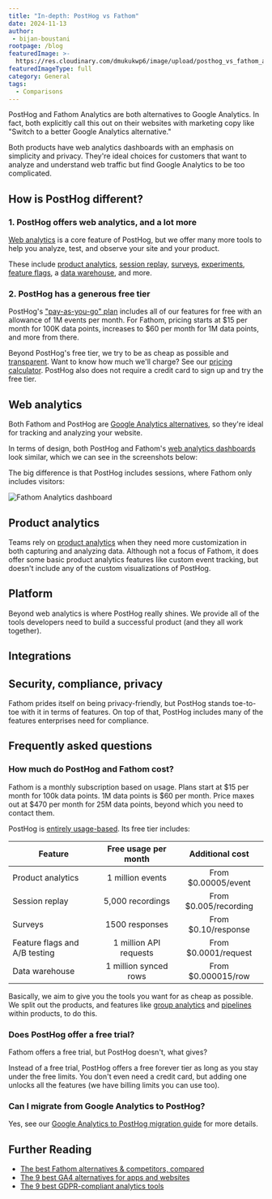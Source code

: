 ```yaml
---
title: "In-depth: PostHog vs Fathom"
date: 2024-11-13
author:
 - bijan-boustani
rootpage: /blog
featuredImage: >-
  https://res.cloudinary.com/dmukukwp6/image/upload/posthog_vs_fathom_analytics_e327b58767.jpg
featuredImageType: full
category: General
tags:
  - Comparisons
---
```



PostHog and Fathom Analytics are both alternatives to Google Analytics. In fact, both explicitly call this out on their websites with marketing copy like "Switch to a better Google Analytics alternative."

Both products have web analytics dashboards with an emphasis on simplicity and privacy. They're ideal choices for customers that want to analyze and understand web traffic but find Google Analytics to be too complicated.

## How is PostHog different?

### 1. PostHog offers web analytics, and a lot more

[Web analytics](/web-analytics) is a core feature of PostHog, but we offer many more tools to help you analyze, test, and observe your site and your product.

These include [product analytics](/product-analytics), [session replay](/session-replay), [surveys](/surveys), [experiments](/experiments), [feature flags](/feature-flags), a [data warehouse](/data-warehouse), and more.

### 2. PostHog has a generous free tier

PostHog's ["pay-as-you-go" plan](/pricing) includes all of our features for free with an allowance of 1M events per month. For Fathom, pricing starts at $15 per month for 100K data points, increases to $60 per month for 1M data points, and more from there.

Beyond PostHog's free tier, we try to be as cheap as possible and [transparent](/docs/billing/estimating-usage-costs). Want to know how much we'll charge? See our [pricing calculator](/pricing#calculator). PostHog also does not require a credit card to sign up and try the free tier.

## Web analytics

Both Fathom and PostHog are [Google Analytics alternatives](/blog/ga4-alternatives), so they're ideal for tracking and analyzing your website.

<ComparisonTable column1="PostHog" column2="Fathom">
  <ComparisonRow column1={true} column2={true} feature="Pageviews" description="Track visitors and their views" />
  <ComparisonRow column1={true} column2={false} feature="Sessions" description="Track unique sessions and their durations" />
  <ComparisonRow column1={true} column2={true} feature="Traffic breakdown" description="See where your visitors and conversions are coming from" />
  <ComparisonRow column1={true} column2={true} feature="Conversions" description="Track actions you want users to take" />
  <ComparisonRow column1={true} column2={true} feature="Bounce rate" description="See the percentage of users that leave after one pageview" />
  <ComparisonRow column1={true} column2={false} feature="Entry and exit paths" description="See the pages users first visit and the last ones before they leave" />
  <ComparisonRow column1={true} column2={false} feature="Outbound clicks" description="See the links that take users away" />
  <ComparisonRow column1={true} column2={true} feature="UTM tracking" description="Track marketing campaigns with UTM tags" />
  <ComparisonRow column1={true} column2={true} feature="Cookieless tracking" description="Track users without cookies" />
  <ComparisonRow column1={true} column2={true} feature="Snippet install" description="Install HTML snippet" />
  <ComparisonRow column1={true} column2={true} feature="Migration" description="Migrate data from Google Analytics" />
  <ComparisonRow column1={"50.6 kb"} column2={"<2 kB"} feature="Script size" description="Size of the script that runs on your site" />
</ComparisonTable>

In terms of design, both PostHog and Fathom's [web analytics dashboards](/docs/web-analytics/dashboard) look similar, which we can see in the screenshots below:

<ProductScreenshot
  imageLight="https://res.cloudinary.com/dmukukwp6/image/upload/web_analytics_dashboard_light_bc76a94566.png"
  imageDark="https://res.cloudinary.com/dmukukwp6/image/upload/web_analytics_dashboard_dark_42ac39a5f7.png"
  classes="rounded"
  alt="PostHog web analytics dashboard"
/>

The big difference is that PostHog includes sessions, where Fathom only includes visitors:

![Fathom Analytics dashboard](https://res.cloudinary.com/dmukukwp6/image/upload/fathom_analytics_dashboard_195049b289.png)

## Product analytics

Teams rely on [product analytics](/product-analytics) when they need more customization in both capturing and analyzing data. Although not a focus of Fathom, it does offer some basic product analytics features like custom event tracking, but doesn't include any of the custom visualizations of PostHog.

<ComparisonTable column1="PostHog" column2="Fathom">
  <ComparisonRow column1={true} column2={true} feature="Custom events" description="Capture and analyze any type of event" />
  <ComparisonRow column1={true} column2={true} feature="Custom properties" description="Add more data to custom events or users" />
  <ComparisonRow column1={true} column2={false} feature="Autocapture" description="Capture frontend clicks and events automatically" />
  <ComparisonRow column1={true} column2={false} feature="Custom graphs and trends" description="Build custom insights and visualizations" />
  <ComparisonRow column1={true} column2={false} feature="Funnels" description="Track users through a sequence of events" />
  <ComparisonRow column1={true} column2={false} feature="Retention" description="Visualize which users stay, for how long" />
  <ComparisonRow column1={true} column2={false} feature="Custom dashboards" description="Build a custom dashboard of your own or use a template" />
  <ComparisonRow column1={true} column2={false} feature="Cohorts" description="Combine users based on properties and events for group analysis" />
  <ComparisonRow column1={true} column2={false} feature="User profiles" description="View user demographic data such as country, language, and device type" />
  <ComparisonRow column1={true} column2={false} feature="Group analytics" description="Track metrics at a company and account level" />
  <ComparisonRow column1={true} column2={false} feature="Paths" description="Track user flows and where they drop off" />
  <ComparisonRow column1={true} column2={false} feature="SQL" description="Query your data with SQL" />
</ComparisonTable>

## Platform

Beyond web analytics is where PostHog really shines. We provide all of the tools developers need to build a successful product (and they all work together).

<ComparisonTable column1="PostHog" column2="Fathom">
  <ComparisonRow column1={true} column2={true} feature="EU hosting" description="Access and store your data in the EU" />
  <ComparisonRow column1={true} column2={true} feature="API" description="Capture events, get stats, and make changes via API" />
  <ComparisonRow column1="Invite teammates to collaborate on all features" column2="Share web analytics with or without a password" feature="Collaboration" description="Share your projects and sites with teammates" />
  <ComparisonRow column1={true} column2={false} feature="Open source" description="View code, comment on roadmap, and contribute" />
  <ComparisonRow column1={true} column2={false} feature="Heatmaps" description="Visualize where users click in your app or website" />
  <ComparisonRow column1={true} column2={false} feature="Session replay" description="Watch real users use your product, diagnose bugs" />
  <ComparisonRow column1={true} column2={false} feature="Experiments" description="Run A/B/n tests on new features, optimize conversion funnels" />
  <ComparisonRow column1={true} column2={false} feature="Surveys" description="Collect and analyze feedback, run NPS and PMF surveys" />
  <ComparisonRow column1={true} column2={false} feature="Feature flags" description="Roll out features safely, toggle features for cohorts or individuals" />
  <ComparisonRow column1={true} column2={false} feature="Server-side SDKs" description="Capture events and use features from Python, Node, and more" />
  <ComparisonRow column1={true} column2={false} feature="Mobile SDKs" description="Capture events and use features from Android, iOS, and more" />
</ComparisonTable>

## Integrations

<ComparisonTable column1="PostHog" column2="Fathom">
  <ComparisonRow column1={true} column2={true} feature="CSV exports" description="Export your data as a CSV" />
  <ComparisonRow column1={true} column2={true} feature="Email" description="Send reports to email" />
  <ComparisonRow column1={true} column2={false} feature="Warehouse exports" description="Export data to warehouses like S3 and BigQuery for storage and analysis" />
  <ComparisonRow column1={true} column2={false} feature="Warehouse import" description="Import and query data from third-party sources like Postgres, S3, and GCS" />
  <ComparisonRow column1={true} column2={false} feature="Slack" description="Send events and reports to Slack" />
  <ComparisonRow column1={true} column2={false} feature="Stripe" description="Import charges, customers, invoices, subscriptions, and more" />
  <ComparisonRow column1={true} column2={false} feature="HubSpot" description="Import contacts, companies, deals, and more" />
  <ComparisonRow column1={true} column2={false} feature="Zapier" description="Trigger Zapier automations" />
  <ComparisonRow column1={true} column2={false} feature="Zendesk" description="Import organizations, tickets, users, and more" />
  <ComparisonRow column1={true} column2={false} feature="Sentry" description="Send and receive error data with Sentry" />
  <ComparisonRow column1={true} column2={true} feature="WordPress" description="Easily capture data from your Wordpress site" />
</ComparisonTable>

## Security, compliance, privacy

Fathom prides itself on being privacy-friendly, but PostHog stands toe-to-toe with it in terms of features. On top of that, PostHog includes many of the features enterprises need for compliance.

<ComparisonTable column1="PostHog" column2="Fathom">
  <ComparisonRow column1="7 years" column2="Forever (as long as you're a customer)" feature="Data retention" description="The length of time event data is retained" />
  <ComparisonRow column1={true} column2={true} feature="Bot blocking" description="Block scrapers, crawlers, and other unwanted traffic from stats" />
  <ComparisonRow column1={true} column2={false} feature="Reverse proxy" description="Avoid tracking blockers and capture more data" />
  <ComparisonRow column1={true} column2={false} feature="HIPAA-ready" description="Can be compliant with HIPAA" />
  <ComparisonRow column1={true} column2={true} feature="GDPR-ready" description="Can be compliant with GDPR" />
  <ComparisonRow column1={true} column2={false} feature="SOC 2" description="SOC 2 security certification" />
  <ComparisonRow column1={true} column2={true} feature="2FA" description="Enforce login with two-factor authentication" />
  <ComparisonRow column1="Enterprise" column2={false} feature="SAML/SSO" description="Use SAML or single sign-on authentication" />
</ComparisonTable>

## Frequently asked questions

### How much do PostHog and Fathom cost?

Fathom is a monthly subscription based on usage. Plans start at $15 per month for 100k data points. 1M data points is $60 per month. Price maxes out at $470 per month for 25M data points, beyond which you need to contact them.

PostHog is [entirely usage-based](/pricing). Its free tier includes:

| Feature                         | Free usage per month  | Additional cost        |
|---------------------------------|:---------------------:|:----------------------:|
| Product analytics               | 1 million events      | From $0.00005/event    |
| Session replay                  | 5,000 recordings      | From $0.005/recording  |
| Surveys                         | 1500 responses        | From $0.10/response    |
| Feature flags and A/B testing   | 1 million API requests| From $0.0001/request   |
| Data warehouse                  | 1 million synced rows | From $0.000015/row     |

Basically, we aim to give you the tools you want for as cheap as possible. We split out the products, and features like [group analytics](/docs/product-analytics/group-analytics) and [pipelines](/docs/cdp) within products, to do this.

### Does PostHog offer a free trial?

Fathom offers a free trial, but PostHog doesn't, what gives?

Instead of a free trial, PostHog offers a free forever tier as long as you stay under the free limits. You don't even need a credit card, but adding one unlocks all the features (we have billing limits you can use too).

### Can I migrate from Google Analytics to PostHog?

Yes, see our [Google Analytics to PostHog migration guide](/docs/migrate/google-analytics) for more details.

## Further Reading

- [The best Fathom alternatives & competitors, compared](/blog/best-fathom-alternatives)
- [The 9 best GA4 alternatives for apps and websites](/blog/ga4-alternatives)
- [The 9 best GDPR-compliant analytics tools](/blog/best-fathom-alternatives)

<ArrayCTA />
